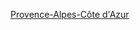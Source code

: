 {{Commons category|Provence-Alpes-Côte d'Azur}}
{{Catmore}}

[[Category:法国大区|Provence-Alpes-Côte d'Azur]]